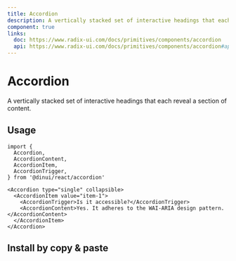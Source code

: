 ```yaml
---
title: Accordion
description: A vertically stacked set of interactive headings that each reveal a section of content.
component: true
links:
  doc: https://www.radix-ui.com/docs/primitives/components/accordion
  api: https://www.radix-ui.com/docs/primitives/components/accordion#api-reference
---
```


# Accordion

A vertically stacked set of interactive headings that each reveal a section of content.


<Example path="ui/accordion-demo" />

## Usage

```tsx
import {
  Accordion,
  AccordionContent,
  AccordionItem,
  AccordionTrigger,
} from '@dinui/react/accordion'
```

```tsx
<Accordion type="single" collapsible>
  <AccordionItem value="item-1">
    <AccordionTrigger>Is it accessible?</AccordionTrigger>
    <AccordionContent>Yes. It adheres to the WAI-ARIA design pattern.</AccordionContent>
  </AccordionItem>
</Accordion>
```

## Install by copy & paste


<CopyPasteComponentCode path="ui/accordion" />
